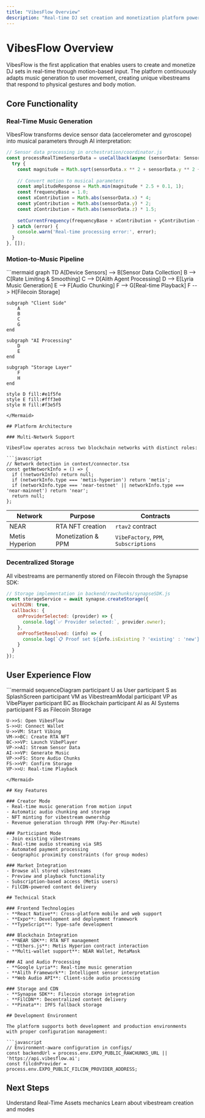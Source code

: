 ```yaml
---
title: "VibesFlow Overview"
description: "Real-time DJ set creation and monetization platform powered by motion sensors and AI"
---
```


# VibesFlow Overview

VibesFlow is the first application that enables users to create and monetize DJ sets in real-time through motion-based input. The platform continuously adapts music generation to user movement, creating unique vibestreams that respond to physical gestures and body motion.

## Core Functionality

### Real-Time Music Generation

VibesFlow transforms device sensor data (accelerometer and gyroscope) into musical parameters through AI interpretation:

```javascript
// Sensor data processing in orchestration/coordinator.js
const processRealTimeSensorData = useCallback(async (sensorData: SensorData) => {
  try {
    const magnitude = Math.sqrt(sensorData.x ** 2 + sensorData.y ** 2 + sensorData.z ** 2);
    
    // Convert motion to musical parameters
    const amplitudeResponse = Math.min(magnitude * 2.5 + 0.1, 1);
    const frequencyBase = 1.0;
    const xContribution = Math.abs(sensorData.x) * 4;
    const yContribution = Math.abs(sensorData.y) * 2;
    const zContribution = Math.abs(sensorData.z) * 1.5;
    
    setCurrentFrequency(frequencyBase + xContribution + yContribution + zContribution);
  } catch (error) {
    console.warn('Real-time processing error:', error);
  }
}, []);
```

### Motion-to-Music Pipeline

<Mermaid>
```mermaid
graph TD
    A[Device Sensors] --> B[Sensor Data Collection]
    B --> C[Rate Limiting & Smoothing]
    C --> D[Alith Agent Processing]
    D --> E[Lyria Music Generation]
    E --> F[Audio Chunking]
    F --> G[Real-time Playback]
    F --> H[Filecoin Storage]
    
    subgraph "Client Side"
        A
        B
        C
        G
    end
    
    subgraph "AI Processing"
        D
        E
    end
    
    subgraph "Storage Layer"
        F
        H
    end
    
    style D fill:#e1f5fe
    style E fill:#fff3e0
    style H fill:#f3e5f5
```
</Mermaid>

## Platform Architecture

### Multi-Network Support

VibesFlow operates across two blockchain networks with distinct roles:

```javascript
// Network detection in context/connector.tsx
const getNetworkInfo = () => {
  if (!networkInfo) return null;
  if (networkInfo.type === 'metis-hyperion') return 'metis';
  if (networkInfo.type === 'near-testnet' || networkInfo.type === 'near-mainnet') return 'near';
  return null;
};
```

| Network | Purpose | Contracts |
|---------|---------|-----------|
| NEAR | RTA NFT creation | `rtav2` contract |
| Metis Hyperion | Monetization & PPM | `VibeFactory`, `PPM`, `Subscriptions` |

### Decentralized Storage

All vibestreams are permanently stored on Filecoin through the Synapse SDK:

```javascript
// Storage implementation in backend/rawchunks/synapseSDK.js
const storageService = await synapse.createStorage({
  withCDN: true,
  callbacks: {
    onProviderSelected: (provider) => {
      console.log(`✅ Provider selected:`, provider.owner);
    },
    onProofSetResolved: (info) => {
      console.log(`📋 Proof set ${info.isExisting ? 'existing' : 'new'}: ID ${info.proofSetId}`);
    }
  }
});
```

## User Experience Flow

<Mermaid>
```mermaid
sequenceDiagram
    participant U as User
    participant S as SplashScreen
    participant VM as VibestreamModal
    participant VP as VibePlayer
    participant BC as Blockchain
    participant AI as AI Systems
    participant FS as Filecoin Storage
    
    U->>S: Open VibesFlow
    S->>U: Connect Wallet
    U->>VM: Start Vibing
    VM->>BC: Create RTA NFT
    BC->>VP: Launch VibePlayer
    VP->>AI: Stream Sensor Data
    AI->>VP: Generate Music
    VP->>FS: Store Audio Chunks
    FS->>VP: Confirm Storage
    VP->>U: Real-time Playback
```
</Mermaid>

## Key Features

### Creator Mode
- Real-time music generation from motion input
- Automatic audio chunking and storage
- NFT minting for vibestream ownership
- Revenue generation through PPM (Pay-Per-Minute)

### Participant Mode
- Join existing vibestreams
- Real-time audio streaming via SRS
- Automated payment processing
- Geographic proximity constraints (for group modes)

### Market Integration
- Browse all stored vibestreams
- Preview and playback functionality
- Subscription-based access (Metis users)
- FilCDN-powered content delivery

## Technical Stack

### Frontend Technologies
- **React Native**: Cross-platform mobile and web support
- **Expo**: Development and deployment framework
- **TypeScript**: Type-safe development

### Blockchain Integration
- **NEAR SDK**: RTA NFT management
- **Ethers.js**: Metis Hyperion contract interaction
- **Multi-wallet support**: NEAR Wallet, MetaMask

### AI and Audio Processing
- **Google Lyria**: Real-time music generation
- **Alith Framework**: Intelligent sensor interpretation
- **Web Audio API**: Client-side audio processing

### Storage and CDN
- **Synapse SDK**: Filecoin storage integration
- **FilCDN**: Decentralized content delivery
- **Pinata**: IPFS fallback storage

## Development Environment

The platform supports both development and production environments with proper configuration management:

```javascript
// Environment-aware configuration in configs/
const backendUrl = process.env.EXPO_PUBLIC_RAWCHUNKS_URL || 'https://api.vibesflow.ai';
const filcdnProvider = process.env.EXPO_PUBLIC_FILCDN_PROVIDER_ADDRESS;
```

## Next Steps

<CardGroup cols={2}>
  <Card title="RTA Protocol" icon="certificate" href="/essentials/rta-protocol">
    Understand Real-Time Assets mechanics
  </Card>
  <Card title="Vibestreams" icon="waveform" href="/essentials/vibestreams">
    Learn about vibestream creation and modes
  </Card>
</CardGroup>
